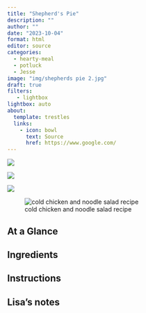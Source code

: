 ```yaml
---
title: "Shepherd's Pie"
description: ""
author: ""
date: "2023-10-04"
format: html
editor: source
categories:
  - hearty-meal
  - potluck
  - Jesse
image: "img/shepherds pie 2.jpg"
draft: true
filters:
   - lightbox
lightbox: auto
about:
  template: trestles
  links:
    - icon: bowl
      text: Source
      href: https://www.google.com/
---
```


![](img/shepherds pie 1.jpg)

![](img/shepherds pie 3.jpgg)

![](img/shepherds pie 4.jpg)

![cold chicken and noodle salad recipe](img/cold chicken and noodle salad.jpg)

## At a Glance


## Ingredients


## Instructions


## Lisa's notes